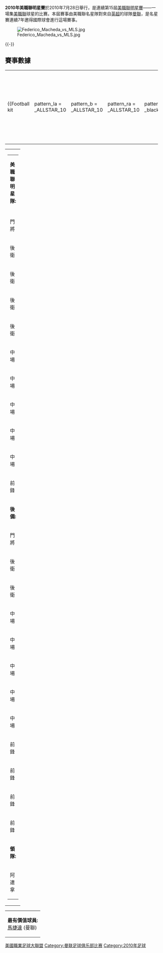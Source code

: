 {{Infobox football match
| title                   = 2010年美職聯明星賽
| image                   = 
| event                   = [[2010年美國職業足球大聯盟球季|2010年美國職業足球大聯盟球季]]
| team1                   = 美職聯明星隊
| team1association        = {{flagicon|USA|size=30px}}
| team1score              = 2
| team2                   = [[曼徹斯特聯足球俱樂部|曼聯]]
| team2association        = {{flagicon|ENG|size=30px}}
| team2score              = 5
| details                 = 
| date                    = 2010年7月28日
| stadium                 = 威利仁球場
| city                    = [[得克萨斯州|德薩斯州]][[休斯敦|侯斯頓]]
| man_of_the_match1a      = [[费德里科·马凯达|馬捷達]] (曼聯)
| man_of_the_match1atitle = 
| referee                 = 干沙利斯
| attendance              = 70,728
| weather                 = 
| previous                = [[2009年美職聯明星賽|2009]]
| next                    = ''[[2011年美職聯明星賽|2011]]''
}}
'''2010年美職聯明星賽'''於2010年7月28日舉行，是連續第15屆[[美職聯明星賽|美職聯明星賽]]——一場集[[美國職業足球大聯盟|美職聯]]球星的比賽。本屆賽事由美職聯名星隊對來自[[英格兰足球超级联赛|英超]]的球隊[[曼徹斯特聯足球俱樂部|曼聯]]，是名星賽連續7年邀得國際球會進行這場賽事。

[[File:Federico_Macheda_vs_MLS.jpg|left]]

{{-}}
==賽事數據==
{{footballbox
|date=2010年7月28日
|time=20:00 CDT
|team1=美職聯明星隊 {{flagicon|USA}}
|score=2 – 5
|report=[https://web.archive.org/web/20100731045055/http://www.mlssoccer.com/matchcenter-recap/chicharito-scores-debut-man-utd-bounce-all-stars-5-2 報告]
|team2={{flagicon|ENG}} [[曼徹斯特聯足球俱樂部|曼聯]]
|goals1=[[程拜仁|程拜仁]] {{goal|64}}<br />[[迪華尼·迪·羅沙里奧|迪羅沙里奧]] {{goal|90}}
|goals2=[[费德里科·马凯达|馬捷達]] {{goal|1||13}}<br />[[达隆·吉布森|傑遜]] {{goal|70}}<br />[[汤姆·克莱维利|基華利]] {{goal|73}}<br />[[哈维尔·埃尔南德斯|查維亞靴南迪斯]] {{goal|84}}
|stadium=威利仁球場, [[休斯敦|侯斯頓]], [[得克萨斯州|德薩斯州]]
|attendance=70,728
|referee=干沙利斯<ref>{{en}}{{cite news |first=Ridge |last=Mahoney |title=Man. United youngsters stun MLS All-Stars |url=http://www.socceramerica.com/article/39108/man-u-youngsters-stun-mls-all-stars.html |publisher=Soccer America |date=2010年7月28日 |accessdate=2010年7月30日 |archive-date=2016年3月4日 |archive-url=https://web.archive.org/web/20160304025231/http://www.socceramerica.com/article/39108/man-u-youngsters-stun-mls-all-stars.html |dead-url=no }}</ref>
|}}

{| width=92%
|-
|{{Football kit
 | pattern_la = _ALLSTAR_10
 | pattern_b  = _ALLSTAR_10
 | pattern_ra = _ALLSTAR_10
 | pattern_sh = _black_3_stripes_color
 | pattern_so = _3_stripes_on_black
 | leftarm    = FFFFFF
 | body       = FFFFFF
 | rightarm   = FFFFFF
 | shorts     = FF6F00
 | socks      = FF6F00
 | title      = 美職聯明星隊
}}
|{{Football kit
 |pattern_la = _stripe_cut_white
 |pattern_b  = _collar_stripe_white
 |pattern_ra = _stripe_cut_white
 |pattern_sh = _stripes_cut_black
 |pattern_so = _manutda2010
 |leftarm    = E20E0E
 |body       = E20E0E
 |rightarm   = E20E0E
 |shorts     = FFFFFF
 |socks      = FFFFFF
 |title      = 曼聯
}}
|}

{| width="100%"
|valign="top" width="50%"|
{| style="font-size: 90%" cellspacing="0" cellpadding="0"
|colspan="4"|'''美職聯明星隊:'''
|-
!width=30| !!width=25|
|-
|門將 ||'''1''' ||{{flagicon|JAM}} 歷格斯 || || {{suboff|45}}
|-
|後衛 ||'''30'''||{{flagicon|USA}} 艾斯頓 || || {{suboff|74}}
|-
|後衛 ||'''3''' ||{{flagicon|COL}} 奧拉維 || || {{suboff|45}}
|-
|後衛 ||'''8''' ||{{flagicon|USA}} 馬素爾 || || {{suboff|63}}
|-
|後衛 ||'''6''' ||{{flagicon|USA}} 皮亞斯 || || {{suboff|74}}
|-
|中場 ||'''19'''||{{flagicon|FRA}} 拿索斯 || || {{suboff|45}}
|-
|中場 ||'''11'''||{{flagicon|ARG}} [[查維·摩拉里斯|摩拉里斯]] || || {{suboff|63}}
|-
|中場 ||'''21'''||{{flagicon|GRN}} 祖斯夫 || || {{suboff|74}}
|-
|中場 ||'''7''' ||{{flagicon|ARG}} [[古拉莫·巴路士·舒洛圖|舒洛圖]] || || {{suboff|45}}
|-
|中場 ||'''16'''||{{flagicon|GUA}} 柏巴 || || {{suboff|45}}
|-
|前鋒 ||'''9''' ||{{flagicon|COL}} [[胡安·巴勃罗·安赫尔|安祖]] || || {{suboff|45}}
|-
|colspan=3|'''後備:'''
|-
|門將 ||'''18'''||{{flagicon|USA}} 尼曼度 || || {{subon|45}}
|-
|後衛 ||'''4''' ||{{flagicon|USA}} 干沙利斯 || || {{subon|45}}
|-
|後衛 ||'''22'''||{{flagicon|COL}} 干迪 || {{yel|69}} || {{subon|63}}
|-
|中場 ||'''2''' ||{{flagicon|USA}} 拿倫杜域斯 || || {{subon|45}}
|-
|中場 ||'''15'''||{{flagicon|USA}} 干維 || || {{subon|45}}
|-
|中場 ||'''17'''||{{flagicon|CAN}} [[迪華尼·迪·羅沙里奧|迪羅沙里奧]] || || {{subon|74}}
|-
|中場 ||'''20'''||{{flagicon|COL}} 費拉拿 || || {{subon|45}}
|-
|中場 ||'''24'''||{{flagicon|USA}} 戴維斯 || || {{subon|74}}
|-
|前鋒 ||'''10'''||{{flagicon|USA}} [[蘭頓·當奴雲|當奴雲]] || || {{subon|74}}
|-
|前鋒 ||'''14'''||{{flagicon|USA}} 畢度
|-
|前鋒 ||'''25'''||{{flagicon|USA}} [[程拜仁|程拜仁]] || || {{subon|45}}
|-
|前鋒 ||'''99'''||{{flagicon|BOL}} [[占美·摩連奴|摩蘭奴]] || || {{subon|63}}
|-
|colspan=3|'''領隊:'''
|-
|colspan=4|{{flagicon|USA}} 阿連拿
|}
|valign="top"|
|valign="top" width="50%"|
{| style="font-size: 90%" cellspacing="0" cellpadding="0" align=center
|colspan="4"|'''曼聯:'''
|-
!width=30| !!width=25|
|-
|門將 ||'''1''' ||{{flagicon|NED}} [[埃德文·范德萨|雲達沙]]
|-
|後衛 ||'''21'''||{{flagicon|BRA}} [[拉斐尔·达·席尔瓦|拉菲爾達施華]]
|-
|後衛 ||'''6''' ||{{flagicon|ENG}} [[韦斯·布朗|布朗]]
|-
|後衛 ||'''23'''||{{flagicon|NIR}} [[乔尼·埃文斯|伊雲斯]] || {{yel|53}}
|-
|後衛 ||'''20'''||{{flagicon|BRA}} [[法比奥·达·席尔瓦|法比奥達施華]] || || {{suboff|72}}
|-
|中場 ||'''17'''||{{flagicon|POR}} [[蘭尼|蘭尼]] || || {{suboff|63}}
|-
|中場 ||'''24'''||{{flagicon|SCO}} [[达伦·弗莱彻|費查]]
|-
|中場 ||'''22'''||{{flagicon|IRL}} [[約翰·奧沙|奧沙]]
|-
|中場 ||'''26'''||{{flagicon|FRA}} [[加布里埃尔·奥贝坦|奧巴坦]] || || {{suboff|23}}
|-
|前鋒 ||'''11'''||{{flagicon|WAL}} [[瑞恩·吉格斯|傑斯]] || || {{suboff|51}}
|-
|前鋒 ||'''27'''||{{flagicon|ITA}} [[费德里科·马凯达|馬捷達]] || || {{suboff|63}}
|-
|colspan=3|'''後備:'''
|-
|門將 ||'''29'''||{{flagicon|POL}} [[湯馬士·古斯錫|古斯錫]]
|-
|門將 ||'''40'''||{{flagicon|ENG}} [[本·阿莫斯|艾摩斯]]
|-
|後衛 ||'''12'''||{{flagicon|ENG}} [[克里斯·斯莫林|史摩寧]]
|-
|後衛 ||'''30'''||{{flagicon|BEL}} [[里奇·德莱特|迪拿特]]
|-
|中場 ||'''13'''||{{flagicon|KOR}} [[朴智星|朴智星]]
|-
|中場 ||'''18'''||{{flagicon|ENG}} [[保羅·史高斯|史高斯]] || || {{subon|72}}
|-
|中場 ||'''28'''||{{flagicon|IRL}} [[达隆·吉布森|傑遜]] || || {{subon|51}}
|-
|中場 ||'''31'''||{{flagicon|NIR}} [[科尼·埃文斯|哥利伊雲斯]]
|-
|中場 ||'''35'''||{{flagicon|ENG}} [[汤姆·克莱维利|基華利]] || || {{subon|23}}
|-
|前鋒 ||'''9''' ||{{flagicon|BUL}} [[迪米塔尔·贝尔巴托夫|貝碧托夫]]
|-
|前鋒 ||'''14'''||{{flagicon|MEX}} [[哈维尔·埃尔南德斯|查維亞靴南迪斯]] || || {{subon|63}}
|-
|前鋒 ||'''19'''||{{flagicon|ENG}} [[丹尼·维尔贝克|韋碧克]] || || {{subon|63}}
|-
|FW ||'''32'''||{{flagicon|SEN}} [[马默·比莱姆·迪乌夫|馬美迪奧夫]]
|-
|colspan=3|'''領隊:'''
|-
|colspan=4|{{flagicon|SCO}} [[亚历克斯·弗格森|費格遜]]
|}
|}
{|  style="width:50%; font-size:90%;"
|
'''最有價值球員:'''
<br />{{flagicon|ITA}} [[费德里科·马凯达|馬捷達]] (曼聯)
|}

{{Reflist}}

{{Major League Soccer}}

[[Category:美國職業足球大聯盟|]]
[[Category:曼联足球俱乐部比赛|Category:曼联足球俱乐部比赛]]
[[Category:2010年足球|Category:2010年足球]]